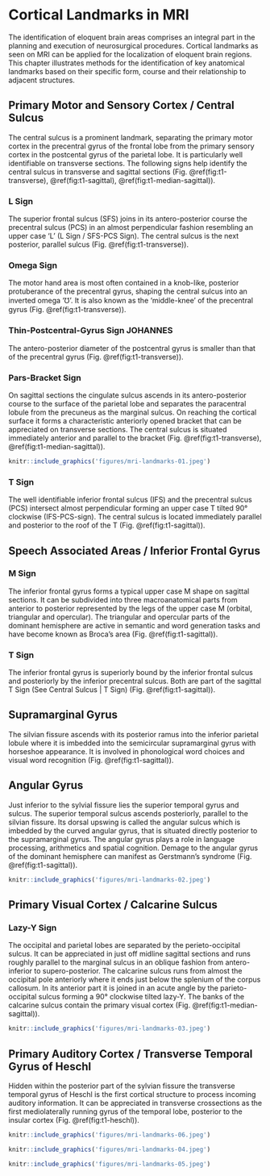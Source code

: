# Cortical Landmarks in MRI
The identification of eloquent brain areas comprises an integral part in the planning and execution of neurosurgical procedures. Cortical landmarks as seen on MRI can be applied for the localization of eloquent brain regions. This chapter illustrates methods for the identification of key anatomical landmarks based on their specific form, course and their relationship to adjacent structures.


## Primary Motor and Sensory Cortex / Central Sulcus
The central sulcus is a prominent landmark, separating the primary motor cortex in the precentral gyrus of the frontal lobe from the primary sensory cortex in the postcental gyrus of the parietal lobe. It is particularly well identifiable on transverse sections. The following signs help identify the central sulcus in transverse and sagittal sections (Fig. \@ref(fig:t1-transverse), \@ref(fig:t1-sagittal), \@ref(fig:t1-median-sagittal)).

### L Sign
The superior frontal sulcus (SFS) joins in its antero-posterior course the precentral sulcus (PCS) in an almost perpendicular fashion resembling an upper case ‘L’ (L Sign / SFS-PCS Sign). The central sulcus is the next posterior, parallel sulcus (Fig. \@ref(fig:t1-transverse)).

### Omega Sign
The motor hand area is most often contained in a knob-like, posterior protuberance of the precentral gyrus, shaping the central sulcus into an inverted omega ‘℧’. It is also known as the 'middle-knee' of the precentral gyrus (Fig. \@ref(fig:t1-transverse)).

### Thin-Postcentral-Gyrus Sign JOHANNES
The antero-posterior diameter of the postcentral gyrus is smaller than that of the precentral gyrus (Fig. \@ref(fig:t1-transverse)).

### Pars-Bracket Sign
On sagittal sections the cingulate sulcus ascends in its antero-posterior course to the surface of the parietal lobe and separates the paracentral lobule from the precuneus as the marginal sulcus. On reaching the cortical surface it forms a characteristic anteriorly opened bracket that can be appreciated on transverse sections. The central sulcus is situated immediately anterior and parallel to the bracket (Fig. \@ref(fig:t1-transverse), \@ref(fig:t1-median-sagittal)).

```r

knitr::include_graphics('figures/mri-landmarks-01.jpeg')
```

### T Sign
The well identifiable inferior frontal sulcus (IFS) and the precentral sulcus (PCS) intersect almost perpendicular forming an upper case T tilted 90° clockwise (IFS-PCS-sign). The central sulcus is located immediately parallel and posterior to the roof of the T (Fig. \@ref(fig:t1-sagittal)).


## Speech Associated Areas / Inferior Frontal Gyrus
### M Sign
The inferior frontal gyrus forms a typical upper case M shape on sagittal sections. It can be subdivided into three macroanatomical parts from anterior to posterior represented by the legs of the upper case M (orbital, triangular and opercular). The triangular and opercular parts of the dominant hemisphere are active in semantic and word generation tasks and have become known as Broca's area (Fig. \@ref(fig:t1-sagittal)).

### T Sign
The inferior frontal gyrus is superiorly bound by the inferior frontal sulcus and posteriorly by the inferior precentral sulcus. Both are part of the sagittal T Sign (See Central Sulcus | T Sign) (Fig. \@ref(fig:t1-sagittal)).


## Supramarginal Gyrus
The silvian fissure ascends with its posterior ramus into the inferior parietal lobule where it is imbedded into the semicircular supramarginal gyrus with horseshoe appearance. It is involved in phonological word choices and visual word recognition (Fig. \@ref(fig:t1-sagittal)).


## Angular Gyrus
Just inferior to the sylvial fissure lies the superior temporal gyrus and sulcus. The superior temporal sulcus ascends posteriorly, parallel to the silvian fissure. Its dorsal upswing is called the angular sulcus which is imbedded by the curved angular gyrus, that is situated directly posterior to the supramarginal gyrus.  The angular gyrus plays a role in language processing, arithmetics and spatial cognition. Demage to the angular gyrus of the dominant hemisphere can manifest as Gerstmann's syndrome (Fig. \@ref(fig:t1-sagittal)).

```r

knitr::include_graphics('figures/mri-landmarks-02.jpeg')
```


## Primary Visual Cortex / Calcarine Sulcus
### Lazy-Y Sign
<!-- Imaging of the Brain, Expert Radiology Series, Thomas P. Naidich -->
The occipital and parietal lobes are separated by the perieto-occipital sulcus. It can be appreciated in just off midline sagittal sections and runs roughly parallel to the marginal sulcus in an oblique fashion from antero-inferior to supero-posterior. The calcarine sulcus runs from almost the occipital pole anteriorly where it ends just below the splenium of the corpus callosum. In its anterior part it is joined in an acute angle by the parieto-occipital sulcus  forming a 90° clockwise tilted lazy-Y. The banks of the calcarine sulcus contain the primary visual cortex (Fig. \@ref(fig:t1-median-sagittal)).

```r

knitr::include_graphics('figures/mri-landmarks-03.jpeg')
```

## Primary Auditory Cortex / Transverse Temporal Gyrus of Heschl
Hidden within the posterior part of the sylvian fissure the transverse temporal gyrus of Heschl is the first cortical structure to process incoming auditory information. It can be appreciated in transverse crossections as the first mediolaterally running gyrus of the temporal lobe, posterior to the insular cortex (Fig. \@ref(fig:t1-heschl)).


```r

knitr::include_graphics('figures/mri-landmarks-06.jpeg')
```



```r

knitr::include_graphics('figures/mri-landmarks-04.jpeg')
```



```r

knitr::include_graphics('figures/mri-landmarks-05.jpeg')
```
